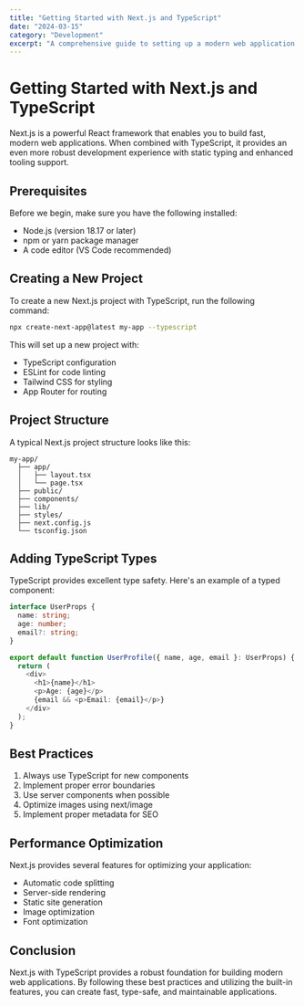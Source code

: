 ```yaml
---
title: "Getting Started with Next.js and TypeScript"
date: "2024-03-15"
category: "Development"
excerpt: "A comprehensive guide to setting up a modern web application using Next.js 14 and TypeScript, with best practices and performance optimization tips."
---
```


# Getting Started with Next.js and TypeScript

Next.js is a powerful React framework that enables you to build fast, modern web applications. When combined with TypeScript, it provides an even more robust development experience with static typing and enhanced tooling support.

## Prerequisites

Before we begin, make sure you have the following installed:

- Node.js (version 18.17 or later)
- npm or yarn package manager
- A code editor (VS Code recommended)

## Creating a New Project

To create a new Next.js project with TypeScript, run the following command:

```bash
npx create-next-app@latest my-app --typescript
```

This will set up a new project with:

- TypeScript configuration
- ESLint for code linting
- Tailwind CSS for styling
- App Router for routing

## Project Structure

A typical Next.js project structure looks like this:

```
my-app/
  ├── app/
  │   ├── layout.tsx
  │   └── page.tsx
  ├── public/
  ├── components/
  ├── lib/
  ├── styles/
  ├── next.config.js
  └── tsconfig.json
```

## Adding TypeScript Types

TypeScript provides excellent type safety. Here's an example of a typed component:

```typescript
interface UserProps {
  name: string;
  age: number;
  email?: string;
}

export default function UserProfile({ name, age, email }: UserProps) {
  return (
    <div>
      <h1>{name}</h1>
      <p>Age: {age}</p>
      {email && <p>Email: {email}</p>}
    </div>
  );
}
```

## Best Practices

1. Always use TypeScript for new components
2. Implement proper error boundaries
3. Use server components when possible
4. Optimize images using next/image
5. Implement proper metadata for SEO

## Performance Optimization

Next.js provides several features for optimizing your application:

- Automatic code splitting
- Server-side rendering
- Static site generation
- Image optimization
- Font optimization

## Conclusion

Next.js with TypeScript provides a robust foundation for building modern web applications. By following these best practices and utilizing the built-in features, you can create fast, type-safe, and maintainable applications.
